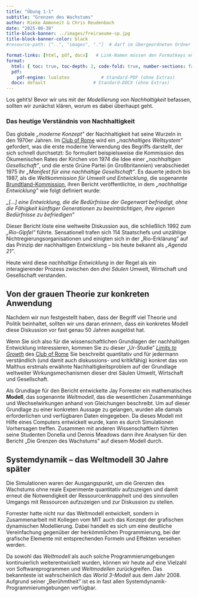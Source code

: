 ```yaml
---
title: "Übung 1-1"
subtitle: "Grenzen des Wachstums"
author: Rieke Ammoneit & Chris Reudenbach
date: "2025-08-30"
title-block-banner: ../images/freiraeume-sp.jpg
title-block-banner-color: black 
#resource-path: ["..", "images", "."]  # darf im übergeordneten Ordner suchen

format-links: [html, pdf, docx]   # Link-Namen müssen den Formatkeys entsprechen
format:
  html: { toc: true, toc-depth: 2, code-fold: true, number-sections: false }
  pdf:
    pdf-engine: lualatex            # Standard-PDF (ohne Extras)
  docx: default                  # Standard-DOCX (ohne Extras)
---
```



Los geht's!
Bevor wir uns mit der *Modellierung von Nachhaltigkeit* befassen, sollten wir zunächst klären, worum es dabei überhaupt geht.
<!--more-->


### Das heutige Verständnis von Nachhaltigkeit
Das globale *„moderne Konzept”* der Nachhaltigkeit hat seine Wurzeln in den 1970er Jahren. Im [Club of Rome](https://en.wikipedia.org/wiki /Club_of_Rome) wird ein *„nachhaltiges Weltsystem”* gefordert, was die erste moderne Verwendung des Begriffs darstellt, der sich schnell durchsetzt: So formuliert beispielsweise die Kommission des Ökumenischen Rates der Kirchen von 1974 die Idee einer *„nachhaltigen Gesellschaft”*, und die erste Grüne Partei (in Großbritannien) verabschiedet 1975 ihr *„Manifest für eine nachhaltige Gesellschaft”*. Es dauerte jedoch bis 1987, als die *Weltkommission für Umwelt und Entwicklung*, die sogenannte [Brundtland-Kommission](https://en.wikipedia.org/wiki/Our_Common_Future), ihren Bericht veröffentlichte, in dem *„nachhaltige Entwicklung”* wie folgt definiert wurde:

  *„[...] eine Entwicklung, die die Bedürfnisse der Gegenwart befriedigt, ohne die Fähigkeit künftiger Generationen zu beeinträchtigen, ihre eigenen Bedürfnisse zu befriedigen”*

Dieser Bericht löste eine weltweite Diskussion aus, die schließlich 1992 zum *„Rio-Gipfel”* führte.
Sensationell trafen sich 114 Staatschefs und unzählige Nichtregierungsorganisationen und einigten sich in der „Rio-Erklärung” auf das Prinzip der nachhaltigen Entwicklung – bis heute bekannt als *„Agenda 21”*.

Heute wird diese *nachhaltige Entwicklung* in der Regel als ein interagierender Prozess zwischen den *drei Säulen* Umwelt, Wirtschaft und Gesellschaft verstanden.

## Von der grauen Theorie zur konkreten Anwendung

Nachdem wir nun festgestellt haben, dass der Begriff viel Theorie und Politik beinhaltet, sollten wir uns daran erinnern, dass ein konkretes Modell diese Diskussion vor fast genau 50 Jahren ausgelöst hat.

Wenn Sie sich also für die wissenschaftlichen Grundlagen der nachhaltigen Entwicklung interessieren, kommen Sie zu dieser „Ur-Studie” *[Limits to Growth](https://www.clubofrome.org/publication/the-limits-to-growth/) * des [Club of Rome](https://en.wikipedia.org/wiki/Club_of_Rome) Sie beschreibt quantitativ und für jedermann verständlich (und damit auch diskussions- und kritikfähig) konkret das von Malthus erstmals erwähnte Nachhaltigkeitsproblem auf der Grundlage weltweiter Wirkungsmechanismen dieser drei Säulen Umwelt, Wirtschaft und Gesellschaft.

Als Grundlage für den Bericht entwickelte Jay Forrester ein mathematisches **Modell**, das sogenannte *Weltmodell*, das die wesentlichen Zusammenhänge und Wechselwirkungen anhand von Gleichungen beschreibt. Um auf dieser Grundlage zu einer konkreten Aussage zu gelangen, wurden alle damals erforderlichen und verfügbaren Daten eingegeben. Da dieses Modell mit Hilfe eines Computers entwickelt wurde, kann es durch Simulationen Vorhersagen treffen. Zusammen mit anderen Wissenschaftlern führten seine Studenten Donella und Dennis Meadows dann ihre Analysen für den Bericht „Die Grenzen des Wachstums” auf diesem Modell durch.

## Systemdynamik – das Weltmodell 30 Jahre später
Die Simulationen waren der Ausgangspunkt, um die Grenzen des Wachstums ohne reale Experimente quantitativ aufzuzeigen und damit erneut die Notwendigkeit der Ressourcenknappheit und des sinnvollen Umgangs mit Ressourcen aufzuzeigen und zur Diskussion zu stellen.

Forrester hatte nicht nur das Weltmodell entwickelt, sondern in Zusammenarbeit mit Kollegen vom MIT auch das Konzept der grafischen dynamischen Modellierung. Dabei handelt es sich um eine deutliche Vereinfachung gegenüber der herkömmlichen Programmierung, bei der grafische Elemente mit entsprechenden Formeln und Effekten versehen werden.

Da sowohl das *Weltmodell* als auch solche Programmierumgebungen kontinuierlich weiterentwickelt wurden, können wir heute auf eine Vielzahl von Softwareprogrammen und *Weltmodellen* zurückgreifen. Das bekannteste ist wahrscheinlich das *World 3-Modell* aus dem Jahr 2008. Aufgrund seiner „Berühmtheit” ist es in fast allen Systemdynamik-Programmierumgebungen verfügbar.
